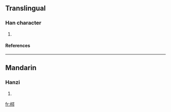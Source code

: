 ==Translingual==
===Han character===
{{Han char|rn=75|rad=木|as=06|sn=10|four=4792<sub>7</sub>|canj=木一弓中 (DMNL)}}
# {{defn|Han|sort=木06}}
====References====
{{Han ref|kx=0525.160|dkj=14769|dj=0914.110|hdz=21177.020|uh=684F|ud=26703|bh=D1E0|bd=53728}}

----
==Mandarin==
===Hanzi===
{{cmn-hanzi|pin=[[jú]] (ju2), [[qióng]] (qiong2), [[xié]] (xie2)|wg=chü<sup>2</sup>, ch'iung<sup>2</sup>, hsieh<sup>2</sup>}}
# {{defn|Mandarin}}

[[fr:桏]]